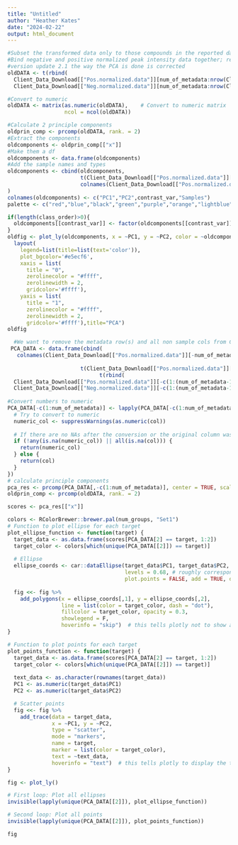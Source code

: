 ```yaml
---
title: "Untitled"
author: "Heather Kates"
date: "2024-02-22"
output: html_document
---
```


```r
#Subset the transformed data only to those compounds in the reported data
#Bind negative and positive normalized peak intensity data together; remove metadata and metabolite name columns and rows PER REPORT this number 
#version update 2.1 the way the PCA is done is corrected
oldDATA <- t(rbind(
  Client_Data_Download[["Pos.normalized.data"]][num_of_metadata:nrow(Client_Data_Download[["Pos.normalized.data"]]),3:(num_samples+2)],
  Client_Data_Download[["Neg.normalized.data"]][num_of_metadata:nrow(Client_Data_Download[["Neg.normalized.data"]]),3:(num_samples+2)]))

#Convert to numeric
oldDATA <- matrix(as.numeric(oldDATA),    # Convert to numeric matrix
                  ncol = ncol(oldDATA))

#Calculate 2 principle components
oldprin_comp <- prcomp(oldDATA, rank. = 2)
#Extract the components
oldcomponents <- oldprin_comp[["x"]]
#Make them a df
oldcomponents <- data.frame(oldcomponents)
#Add the sample names and types
oldcomponents <- cbind(oldcomponents,
                       t(Client_Data_Download[["Pos.normalized.data"]][1:(num_of_metadata-1),3:(num_samples+2)]),
                       colnames(Client_Data_Download[["Pos.normalized.data"]][1:(num_of_metadata-1),3:(num_samples+2)])
)
colnames(oldcomponents) <- c("PC1","PC2",contrast_var,"Samples")
palette <- c("red","blue","black","green","purple","orange","lightblue","magenta","lightpink")

if(length(class_order)>0){
  oldcomponents[[contrast_var]] <- factor(oldcomponents[[contrast_var]], levels = class_order)
}
oldfig <- plot_ly(oldcomponents, x = ~PC1, y = ~PC2, color = ~oldcomponents[[contrast_var]], colors = palette[1:num_groups], type = 'scatter', mode = 'markers',hoverinfo = "text",hovertext = paste(oldcomponents[[contrast_var]],oldcomponents$Samples,sep="\n"), marker=list(sizeref=10, sizemode="area"))%>%
  layout(
    legend=list(title=list(text='color')),
    plot_bgcolor='#e5ecf6',
    xaxis = list(
      title = "0",
      zerolinecolor = "#ffff",
      zerolinewidth = 2,
      gridcolor='#ffff'),
    yaxis = list(
      title = "1",
      zerolinecolor = "#ffff",
      zerolinewidth = 2,
      gridcolor='#ffff'),title="PCA")
oldfig
```

```r
  #We want to remove the metadata row(s) and all non sample cols from Client_Data_Download
 PCA_DATA <- data.frame(cbind(
   colnames(Client_Data_Download[["Pos.normalized.data"]][-num_of_metadata,] %>% select(Client_Data_Download_out[["metadata"]]$Sample.name)), #Sample names
   
                       t(Client_Data_Download[["Pos.normalized.data"]][1:(num_of_metadata-1),(num_of_metadata+1):(num_samples+2)]),#Class variable
                             t(rbind(
  Client_Data_Download[["Pos.normalized.data"]][-c(1:(num_of_metadata-1)),] %>% select(Client_Data_Download_out[["metadata"]]$Sample.name),
  Client_Data_Download[["Neg.normalized.data"]][-c(1:(num_of_metadata-1)),] %>% select(Client_Data_Download_out[["metadata"]]$Sample.name)))))
 
#Convert numbers to numeric
PCA_DATA[-c(1:num_of_metadata)] <- lapply(PCA_DATA[-c(1:num_of_metadata)], function(col) {
  # Try to convert to numeric
  numeric_col <- suppressWarnings(as.numeric(col))
  
  # If there are no NAs after the conversion or the original column was all NAs
  if (!any(is.na(numeric_col)) || all(is.na(col))) {
    return(numeric_col)
  } else {
    return(col)
  }
})
# calculate principle components
pca_res <- prcomp(PCA_DATA[,-c(1:num_of_metadata)], center = TRUE, scale. = FALSE,rank. = 2) #The old version used the defaults
oldprin_comp <- prcomp(oldDATA, rank. = 2)

scores <- pca_res[["x"]]

colors <- RColorBrewer::brewer.pal(num_groups, "Set1")
# Function to plot ellipse for each target
plot_ellipse_function <- function(target) {
  target_data <- as.data.frame(scores[PCA_DATA[2] == target, 1:2])
  target_color <- colors[which(unique(PCA_DATA[[2]]) == target)]
  
  # Ellipse
  ellipse_coords <- car::dataEllipse(target_data$PC1, target_data$PC2, 
                                     levels = 0.68, # roughly corresponds to 1 std dev
                                     plot.points = FALSE, add = TRUE, draw = FALSE)
  
  fig <<- fig %>% 
    add_polygons(x = ellipse_coords[,1], y = ellipse_coords[,2],
                 line = list(color = target_color, dash = "dot"),
                 fillcolor = target_color, opacity = 0.3,
                 showlegend = F,
                 hoverinfo = "skip")  # this tells plotly not to show any hover information for the ellipses
}

# Function to plot points for each target
plot_points_function <- function(target) {
  target_data <- as.data.frame(scores[PCA_DATA[2] == target, 1:2])
  target_color <- colors[which(unique(PCA_DATA[[2]]) == target)]
  
  text_data <- as.character(rownames(target_data))
  PC1 <- as.numeric(target_data$PC1)
  PC2 <- as.numeric(target_data$PC2)

  # Scatter points
  fig <<- fig %>% 
    add_trace(data = target_data,
              x = ~PC1, y = ~PC2, 
              type = "scatter",
              mode = "markers",
              name = target,
              marker = list(color = target_color),
              text = ~text_data,
              hoverinfo = "text")  # this tells plotly to display the text when hovering
}

fig <- plot_ly()

# First loop: Plot all ellipses
invisible(lapply(unique(PCA_DATA[[2]]), plot_ellipse_function))

# Second loop: Plot all points
invisible(lapply(unique(PCA_DATA[[2]]), plot_points_function))

fig
```
